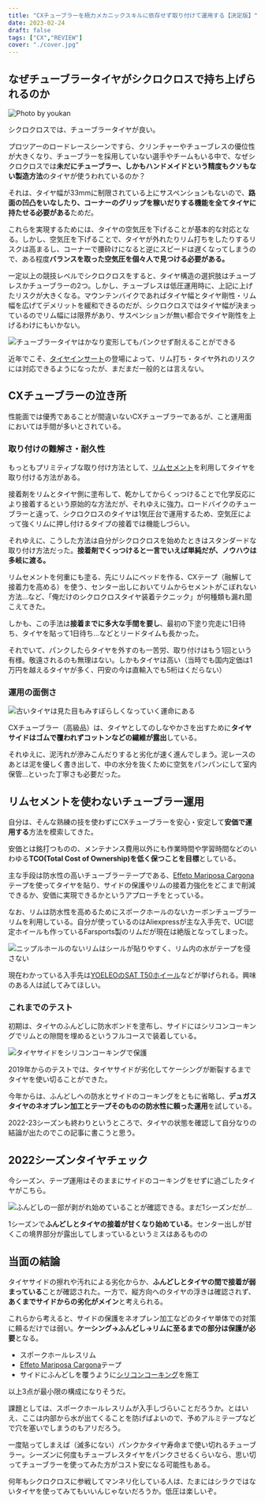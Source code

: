 ```yaml
---
title: "CXチューブラーを極力メカニックスキルに依存せず取り付けて運用する【決定版】"
date: 2023-02-24
draft: false
tags: ["CX","REVIEW"]
cover: "./cover.jpg"
---
```


## なぜチューブラータイヤがシクロクロスで持ち上げられるのか

![Photo by youkan](./cover.jpg)

シクロクロスでは、チューブラータイヤが良い。

プロツアーのロードレースシーンですら、クリンチャーやチューブレスの優位性が大きくなり、チューブラーを採用していない選手やチームもいる中で、なぜシクロクロスでは**未だにチューブラー、しかもハンドメイドという精度もクソもない製造方法**のタイヤが使うわれているのか？

それは、タイヤ幅が33mmに制限されている上にサスペンションもないので、**路面の凹凸をいなしたり、コーナーのグリップを稼いだりする機能を全てタイヤに持たせる必要がある**ためだ。

これらを実現するためには、タイヤの空気圧を下げることが基本的な対応となる。しかし、空気圧を下げることで、タイヤが外れたりリム打ちをしたりするリスクは高まるし、コーナーで腰砕けになると逆にスピードは遅くなってしまうので、ある程度**バランスを取った空気圧を個々人で見つける必要がある。**

一定以上の競技レベルでシクロクロスをすると、タイヤ構造の選択肢はチューブレスかチューブラーの2つ。しかし、チューブレスは低圧運用時に、上記に上げたリスクが大きくなる。マウンテンバイクであればタイヤ幅とタイヤ剛性・リム幅を広げてデメリットを緩和できるのだが、シクロクロスではタイヤ幅が決まっているのでリム幅には限界があり、サスペンションが無い都合でタイヤ剛性を上げるわけにもいかない。

![チューブラータイヤはかなり変形してもパンクせず耐えることができる](./durable.jpg)

近年でこそ、[タイヤインサート](https://amzn.to/3Et9UEA)の登場によって、リム打ち・タイヤ外れのリスクには対応できるようになったが、まだまだ一般的とは言えない。

## CXチューブラーの泣き所

性能面では優秀であることが間違いないCXチューブラーであるが、こと運用面においては手間が多いとされている。

### 取り付けの難解さ・耐久性

もっともプリミティブな取り付け方法として、[リムセメント](https://amzn.to/41lQH17)を利用してタイヤを取り付ける方法がある。

接着剤をリムとタイヤ側に塗布して、乾かしてからくっつけることで化学反応により接着するという原始的な方法だが、それゆえに強力。ロードバイクのチューブラーと違って、シクロクロスのタイヤは1気圧台で運用するため、空気圧によって強くリムに押し付けるタイプの接着では機能しづらい。

それゆえに、こうした方法は自分がシクロクロスを始めたときはスタンダードな取り付け方法だった。**接着剤でくっつけると一言でいえば単純だが、ノウハウは多岐に渡る。**

リムセメントを何重にも塗る、先にリムにベッドを作る、CXテープ（融解して接着力を高める）を使う、センター出しにおいてリムからセメントがこぼれない方法…など、「俺だけのシクロクロスタイヤ装着テクニック」が何種類も漏れ聞こえてきた。

しかも、この手法は**接着までに多大な手間を要し**、最初の下塗り完走に1日待ち、タイヤを貼って1日待ち…などとリードタイムも長かった。

それでいて、パンクしたらタイヤを外すのも一苦労、取り付けはもう1回という有様。敬遠されるのも無理はない。しかもタイヤは高い（当時でも国内定価は1万円を越えるタイヤが多く、円安の今は直輸入でも5桁はくだらない）

### 運用の面倒さ

![古いタイヤは見た目もみすぼらしくなっていく運命にある](./old_tyre.jpg)

CXチューブラー（高級品）は、タイヤとしてのしなやかさを出すために**タイヤサイドはゴムで覆われずコットンなどの繊維が露出**している。

それゆえに、泥汚れが滲みこんだりすると劣化が速く進んでしまう。泥レースのあとは泥を優しく書き出して、中の水分を抜くために空気をパンパンにして室内保管…といった丁寧さも必要だった。

## リムセメントを使わないチューブラー運用

自分は、そんな熟練の技を使わずにCXチューブラーを安心・安定して**安価で運用する**方法を模索してきた。

安価とは銘打つものの、メンテナンス費用以外にも作業時間や学習時間などのいわゆる**TCO(Total Cost of Ownership)を低く保つことを目標**としている。

主な手段は防水性の高いチューブラーテープである、[Effeto Mariposa Cargona](https://amzn.to/2u8o89K)テープを使ってタイヤを貼り、サイドの保護やリムの接着力強化をどこまで削減できるか、安価に実現できるかというアプローチをとっている。

<LinkBox isAmazonLink url="https://www.amazon.co.jp/dp/B0168TBGR2/" />

なお、リムは防水性を高めるためにスポークホールのないカーボンチューブラーリムを利用している。自分が使っているのはAliexpressが主な入手先で、UCI認定ホイールも作っているFarsports製のリムだが現在は絶版となってしまった。

![ニップルホールのないリムはシールが貼りやすく、リム内の水がテープを侵さない](./nohole_rim.jpg)

現在わかっている入手先は[YOELEOのSAT T50ホイール](https://www.yoeleobike.com/products/carbon-road-wheels-disc-brakes-sat-t50-road-db)などが挙げられる。興味のある人は試してみてほしい。

### これまでのテスト

初期は、タイヤのふんどしに防水ボンドを塗布し、サイドにはシリコンコーキングでリムとの隙間を埋めるというフルコースで装着している。

![タイヤサイドをシリコンコーキングで保護](./coaking.jpg)

<LinkBox url="https://blog.gensobunya.net/post/2019/01/tublar_ope/" />

2019年からのテストでは、タイヤサイドが劣化してケーシングが断裂するまでタイヤを使い切ることができた。

今年からは、ふんどしへの防水とサイドのコーキングをともに省略し、**デュガスタイヤのネオプレン加工とテープそのものの防水性に頼った運用**を試している。

<LinkBox url="https://blog.gensobunya.net/post/2022/10/2022_cx_tire/" />

2022-23シーズンも終わりというところで、タイヤの状態を確認して自分なりの結論が出たのでこの記事に書こうと思う。

## 2022シーズンタイヤチェック

今シーズン、テープ運用はそのままにサイドのコーキングをせずに過ごしたタイヤがこちら。

![ふんどしの一部が剥がれ始めていることが確認できる。まだ1シーズンだが…](./22-23result.jpg)

1シーズンで**ふんどしとタイヤの接着が甘くなり始めている**。センター出しが甘くこの境界部分が露出してしまっているというミスはあるものの

## 当面の結論

タイヤサイドの擦れや汚れによる劣化からか、**ふんどしとタイヤの間で接着が弱まっている**ことが確認された。一方で、縦方向へのタイヤの浮きは確認されず、**あくまでサイドからの劣化がメイン**と考えられる。

これらから考えると、サイドの保護をネオプレン加工などのタイヤ単体での対策に頼るだけでは弱い。**ケーシング→ふんどし→リムに至るまでの部分は保護が必要**となる。

- スポークホールレスリム
- [Effeto Mariposa Cargona](https://amzn.to/2u8o89K)テープ
- サイドにふんどしを覆うように[シリコンコーキング](https://amzn.to/3xKC5e6)を施工

以上3点が最小限の構成になりそうだ。

課題としては、スポークホールレスリムが入手しづらいことだろうか。とはいえ、ここは内部から水が出てくることを防げばよいので、予めアルミテープなどで穴を塞いでしまうのもアリだろう。

一度貼ってしまえば（滅多にない）パンクかタイヤ寿命まで使い切れるチューブラー。シーズンに何度もチューブレスタイヤをパンクさせるくらいなら、思い切ってチューブラーを使ってみた方がコスト安になる可能性もある。

何年もシクロクロスに参戦してマンネリ化している人は、たまにはシラクではないタイヤを使ってみてもいいんじゃないだろうか。低圧は楽しいぞ。

<LinkBox isAmazonLink url="https://www.amazon.co.jp/dp/B0168TBGR2/" />

<LinkBox isAmazonLink url="https://www.amazon.co.jp/dp/B000TGLPM2/" />
